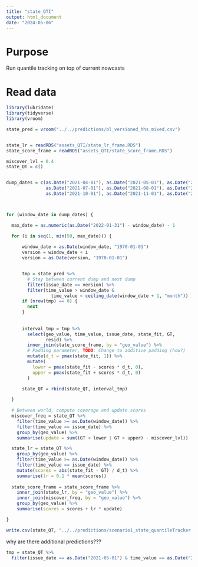 ```yaml
---
title: "state_QTI"
output: html_document
date: "2024-05-06"
---
```


# Purpose

Run quantile tracking on top of current nowcasts

# Read data
```r
library(lubridate)
library(tidyverse)
library(vroom)

state_pred = vroom("../../predictions/bl_versioned_hhs_mixed.csv")



```

```r
state_lr = readRDS("assets_QTI/state_lr_frame.RDS")
state_score_frame = readRDS("assets_QTI/state_score_frame.RDS")

miscover_lvl = 0.4
state_QT = c()


dump_dates = c(as.Date("2021-04-01"), as.Date("2021-05-01"), as.Date("2021-06-01"), 
               as.Date("2021-07-01"), as.Date("2021-08-01"), as.Date("2021-09-01"),
               as.Date("2021-10-01"), as.Date("2021-11-01"), as.Date("2021-12-01")) - 1



for (window_date in dump_dates) {

  max_date = as.numeric(as.Date("2022-01-31") - window_date) - 1

  for (i in seq(1, min(50, max_date))) {
      
      window_date = as.Date(window_date, "1970-01-01")
      version = window_date + i
      version = as.Date(version, "1970-01-01")


      tmp = state_pred %>%
        # Stay between current dump and next dump
        filter(issue_date == version) %>%
        filter(time_value > window_date & 
                 time_value < ceiling_date(window_date + 1, "month"))
      if (nrow(tmp) == 0) {
        next
      }
      
      
      interval_tmp = tmp %>%
        select(geo_value, time_value, issue_date, state_fit, GT, 
               resid) %>%
        inner_join(state_score_frame, by = "geo_value") %>%
        # Padding parameter, TODO: Change to additive padding (how?)
        mutate(d_t = pmax(state_fit, 1)) %>%
        mutate(
          lower = pmax(state_fit - scores * d_t, 0),
          upper = pmax(state_fit + scores * d_t, 0)
        )

      state_QT = rbind(state_QT, interval_tmp)

  }
  
  # Between world, compute coverage and update scores 
  miscover_freq = state_QT %>%
    filter(time_value >= as.Date(window_date)) %>%
    filter(time_value == issue_date) %>%
    group_by(geo_value) %>%
    summarise(update = sum((GT < lower | GT > upper) - miscover_lvl))

  state_lr = state_QT %>%
    group_by(geo_value) %>%
    filter(time_value >= as.Date(window_date)) %>%
    filter(time_value == issue_date) %>%
    mutate(scores = abs(state_fit - GT) / d_t) %>%
    summarise(lr = 0.1 * mean(scores)) 
    
  state_score_frame = state_score_frame %>%
    inner_join(state_lr, by = "geo_value") %>%
    inner_join(miscover_freq, by = "geo_value") %>%
    group_by(geo_value) %>%
    summarise(scores = scores + lr * update)

}

write.csv(state_QT, "../../predictions/scenario1_state_quantileTracker.csv", row.names = FALSE)

```


why are there additional predictions???


```r
tmp = state_QT %>%
  filter(issue_date == as.Date("2021-05-01") & time_value == as.Date("2021-04-01"))
```

